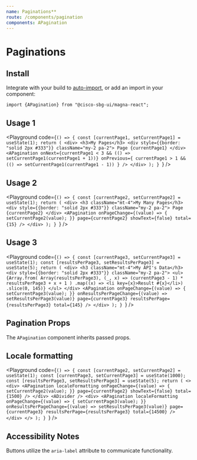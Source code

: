 ```yaml
---
name: Paginations**
route: /components/pagination
components: APagination
---
```


# Paginations

## Install

Integrate with your build to [auto-import](/#integrating), or add an import in your component:

```
import {APagination} from "@cisco-sbg-ui/magna-react";
```

## Usage 1

<Playground
  code={`() => {
  const [currentPage1, setCurrentPage1] = useState(1);
  return (
    <div>
      <h3>My Pages</h3>
      <div style={{border: "solid 2px #333"}} className="my-2 pa-2">
        Page {currentPage1}
      </div>
      <APagination
        onNext={currentPage1 < 3 && (() => setCurrentPage1(currentPage1 + 1))}
        onPrevious={
          currentPage1 > 1 && (() => setCurrentPage1(currentPage1 - 1))
        }
      />
    </div>
  );
}
`}
/>

## Usage 2

<Playground
  code={`() => {
  const [currentPage2, setCurrentPage2] = useState(1);
  return (
    <div>
      <h3 className="mt-4">My Many Pages</h3>
      <div style={{border: "solid 2px #333"}} className="my-2 pa-2">
        Page {currentPage2}
      </div>
      <APagination
        onPageChange={(value) => {
          setCurrentPage2(value);
        }}
        page={currentPage2}
        showText={false}
        total={15}
      />
    </div>
  );
}
`}
/>

## Usage 3

<Playground
  code={`() => {
  const [currentPage3, setCurrentPage3] = useState(1);
  const [resultsPerPage3, setResultsPerPage3] = useState(5);
  return (
    <div>
      <h3 className="mt-4">My API's Data</h3>
      <div style={{border: "solid 2px #333"}} className="my-2 pa-2">
        <ul>
          {Array.from(
            Array(resultsPerPage3),
            (_, x) => (currentPage3 - 1) * resultsPerPage3 + x + 1
          )
            .map((x) => <li key={x}>Result #{x}</li>)
            .slice(0, 145)}
        </ul>
      </div>
      <APagination
        onPageChange={(value) => {
          setCurrentPage3(value);
        }}
        onResultsPerPageChange={(value) => setResultsPerPage3(value)}
        page={currentPage3}
        resultsPerPage={resultsPerPage3}
        total={145}
      />
    </div>
  );
}
`}
/>

## Pagination Props

The `APagination` component inherits passed props.

<Props of="APagination" />

## Locale formatting

<Playground
  code={`() => {
  const [currentPage2, setCurrentPage2] = useState(1);
  const [currentPage3, setCurrentPage3] = useState(1000);
  const [resultsPerPage3, setResultsPerPage3] = useState(5);
  return (
    <>
    <div>
      <APagination
        localeFormatting
        onPageChange={(value) => {
          setCurrentPage2(value);
        }}
        page={currentPage2}
        showText={false}
        total={1500}
      />
    </div>
    <ADivider />
    <div>
      <APagination
        localeFormatting
        onPageChange={(value) => {
          setCurrentPage3(value);
        }}
        onResultsPerPageChange={(value) => setResultsPerPage3(value)}
        page={currentPage3}
        resultsPerPage={resultsPerPage3}
        total={14500}
      />
    </div>
    </>
  );
}
`}
/>

## Accessibility Notes

Buttons utilize the `aria-label` attribute to communicate functionality.
